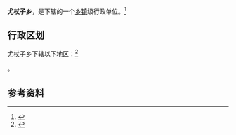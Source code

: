 {{中国乡级行政区|21/13/24/204/000}}

'''尤杖子乡'''，是{{PRC admin/fullname|21/13/24/204/000|3}}下辖的一个[[乡镇|乡镇]]级行政单位。<ref>{{PRC admin/ref sgc|{{PRC admin/parent|21/13/24/204/000}}}}</ref>

== 行政区划 ==

尤杖子乡下辖以下地区：<ref>{{PRC admin/ref sgc|21/13/24/204/000}}</ref>

{{PRC admin/children|21/13/24/204/000}}。

== 参考资料 ==

{{reflist}}

{{行政区划小作品}}
{{PRC admin/navcat|21/13/24/204/000}}
